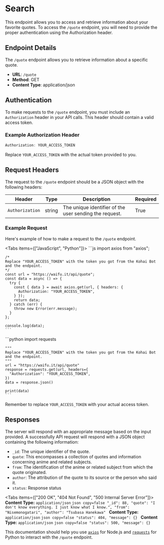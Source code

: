 
# Search

This endpoint allows you to access and retrieve information about your favorite quotes. To access the `/quote` endpoint, you 
will need to provide the proper authentication using the Authorization header.


## Endpoint Details
The `/quote` endpoint allows you to retrieve information about a specific quote.

- **URL**: `/quote`
- **Method**: GET
- **Content Type**: application/json

## Authentication

To make requests to the `/quote` endpoint, you must include an `Authorization` header in your API calls. This header should contain a valid access token.

### Example Authorization Header

```jsx
Authorization: YOUR_ACCESS_TOKEN
```

Replace `YOUR_ACCESS_TOKEN` with the actual token provided to you.

## Request Headers

The request to the `/quote` endpoint should be a JSON object with the following headers:

| Header          | Type    | Description                                          | Required |
| --------------- | ------- | ---------------------------------------------------- | -------- |
| `Authorization` | string  | The unique identifier of the user sending the request. | True     |

### Example Request
Here's example of how to make a request to the `/quote` endpoint.

<Tabs items={["JavaScript", "Python"]}>
  <Tab>
    ```js
    import axios from "axios";

    /*
    Replace "YOUR_ACCESS_TOKEN" with the token you got from the Kohai Bot and the endpoint.
    */
    const url = "https://waifu.it/api/quote";
    const data = async () => {
      try {
        const { data } = await axios.get(url, { headers: {
          Authorization: "YOUR_ACCESS_TOKEN",
        } });
        return data;
      } catch (err) {
        throw new Error(err.message);
      }
    };

    console.log(data);
    ```
  </Tab>
  <Tab>
    ```python
    import requests

    """
    Replace "YOUR_ACCESS_TOKEN" with the token you got from the Kohai Bot and the endpoint.
    """
    url = "https://waifu.it/api/quote"
    response = requests.get(url, headers={
      "Authorization": "YOUR_ACCESS_TOKEN",
    })
    data = response.json()

    print(data)
    ```
  </Tab>
</Tabs>

Remember to replace `YOUR_ACCESS_TOKEN` with your actual access token.

## Responses

The server will respond with an appropriate message based on the input provided. A successfully API request will respond 
with a JSON object containing the following information:

- `_id`: The unique identifier of the quote.
- `quote`: This encompasses a collection of quotes and information concerning anime and related subjects.
- `from`: The identification of the anime or related subject from which the quote originated.
- `author`: The attribution of the quote to its source or the person who said it.
- `status`: Response status

<Tabs items={["200 OK", "404 Not Found", "500 Internal Server Error"]}>
  <Tab>
    **Content Type:** `application/json`
    ```json copy=false
      "_id": 88,
      "quote": "I don't know everything. I just know what I know.",
      "from": "Nisemonogatari",
      "author": "Tsubasa Hanekawa"
    ```
  </Tab>
  <Tab>
    **Content Type:** `application/json`
    ```json copy=false
      "status": 404,
      "message": {}
    ```
  </Tab>
  <Tab>
    **Content Type:** `application/json`
    ```json copy=false
      "status": 500,
      "message": {}
    ```
  </Tab>
</Tabs>

This documentation should help you use [`axios`](https://www.npmjs.com/package/axios) for Node.js and [`requests`](https://pypi.org/project/requests/) 
for Python to interact with the `/quote` endpoint.